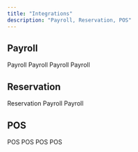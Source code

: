 ```yaml
---
title: "Integrations"
description: "Payroll, Reservation, POS"
---
```


## Payroll

<Columns cols={2}>
  <Card title="ADP" icon="pen-to-square" href="/users/integrations/ADP">
    Payroll
  </Card>
  <Card title="Nethris" icon="pen-to-square" href="/users/integrations/nethris">
    Payroll
  </Card>
  <Card title="EmployeurD" icon="pen-to-square" href="/users/integrations/employeurd">
    Payroll
  </Card>
  <Card title="Powerpay" icon="pen-to-square" href="/users/integrations/powerpay">
    Payroll
  </Card>
</Columns>

## Reservation

<Columns cols={2}>
  <Card title="Libro" icon="pen-to-square" href="/users/integrations/libro">
    Reservation
  </Card>
  <Card title="EmployeurD" icon="pen-to-square" href="/users/integrations/employeurd">
    Payroll
  </Card>
  <Card title="Powerpay" icon="pen-to-square" href="/users/integrations/powerpay">
    Payroll
  </Card>
</Columns>

## POS

<Columns cols={2}>
  <Card title="Veloce" icon="pen-to-square" href="/users/integrations/veloce">
    POS
  </Card>
  <Card title="MaitreD" icon="pen-to-square" href="/users/integrations/maitred">
    POS
  </Card>
  <Card title="Lightspeed" icon="pen-to-square" href="/users/integrations/lightspeed">
    POS
  </Card>
  <Card title="Cluster" icon="pen-to-square" href="/users/integrations/cluster">
    POS
  </Card>
</Columns>
